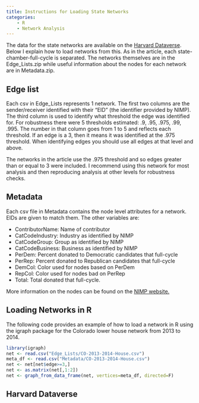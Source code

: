 ---
title: Instructions for Loading State Networks
categories: 
    - R
    - Network Analysis
---

The data for the state networks are available on the [Harvard Dataverse](https://dataverse.harvard.edu/dataverse/state_networks). Below I explain how to load networks from this. As in the article, each state-chamber-full-cycle is separated. The networks themselves are in the Edge_Lists.zip while useful information about the nodes for each network are in Metadata.zip.

Edge list
------
Each csv in Edge_Lists represents 1 network. The first two columns are
the sender/receiver identified with their "EID" (the identifier provided by
NIMP). The third column is used to identify what threshold the edge was
identified for. For robustness there were 5 thresholds estimated: .9, .95,
.975, .99, .995. The number in that column goes from 1 to 5 and reflects each
threshold. If an edge is a 3, then it means it was identified at the .975
threshold. When identifying edges you should use all edges at that level and
above.

The networks in the article use the .975 threshold and so edges greater than
or equal to 3 were included. I recommend using this network for most analysis and then reproducing analysis at other levels for robustness checks.

Metadata
------
Each csv file in Metadata contains the node level attributes for a network.
EIDs are given to match them. The other variables are:

- ContributorName: Name of contributor
- CatCodeIndustry: Industry as identified by NIMP
- CatCodeGroup: Group as identified by NIMP
- CatCodeBusiness: Business as identified by NIMP
- PerDem: Percent donated to Democratic candidates that full-cycle
- PerRep: Percent donated to Republican candidates that full-cycle
- DemCol: Color used for nodes based on PerDem
- RepCol: Color used for nodes bad on PerRep
- Total: Total donated that full-cycle.

More information on the nodes can be found on the [NIMP website.](https://www.followthemoney.org/)

Loading Networks in R
------

The following code provides an example of how to load a network in R using the igraph package for the Colorado lower house network from 2013 to 2014.


```R
library(igraph)
net <- read.csv("Edge_Lists/CO-2013-2014-House.csv")
meta_df <- read.csv("Metadata/CO-2013-2014-House.csv")
net <- net[net$edge>=3,]
net <- as.matrix(net[,1:2])
net <- graph_from_data_frame(net, vertices=meta_df, directed=F)
```


Harvard Dataverse
------

<script src="https://dataverse.harvard.edu/resources/js/widgets.js?alias=state_networks&amp;dvUrl=https://dataverse.harvard.edu&amp;widgetScope=state_networks&amp;widget=iframe&amp;heightPx=500"></script>
